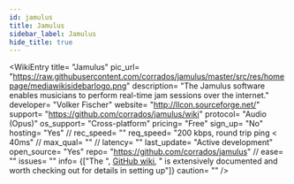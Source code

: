 ```yaml
---
id: jamulus
title: Jamulus
sidebar_label: Jamulus
hide_title: true
---
```


<WikiEntry 
    title= "Jamulus" 
    pic_url= "https://raw.githubusercontent.com/corrados/jamulus/master/src/res/homepage/mediawikisidebarlogo.png" 
    description= "The Jamulus software enables musicians to perform real-time jam sessions over the internet."
    developer= "Volker Fischer"
    website= "http://llcon.sourceforge.net/"
    support= "https://github.com/corrados/jamulus/wiki"
    protocol= "Audio (Opus)"
    os_support= "Cross-platform"
    pricing= "Free"
    sign_up= "No"
    hosting= "Yes"
    // rec_speed= ""
    req_speed= "200 kbps, round trip ping < 40ms"
    // max_qual= ""
    // latency= ""
    last_update= "Active development"
    open_source= "Yes"
    repo= "https://github.com/corrados/jamulus"
    // ease= ""
    issues= ""
    info= {["The ", <a href='https://github.com/corrados/jamulus/wiki'>GitHub wiki</a>, " is extensively documented and worth checking out for details in setting up"]}
    caution= ""
/>